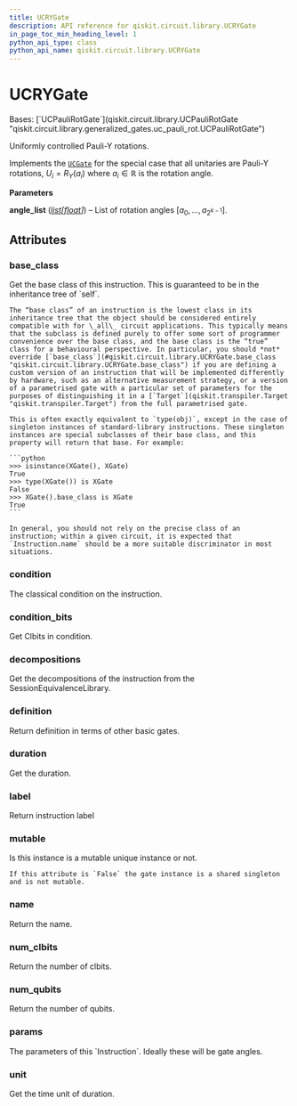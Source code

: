 ```yaml
---
title: UCRYGate
description: API reference for qiskit.circuit.library.UCRYGate
in_page_toc_min_heading_level: 1
python_api_type: class
python_api_name: qiskit.circuit.library.UCRYGate
---
```


# UCRYGate

<Class id="qiskit.circuit.library.UCRYGate" github="https://github.com/Qiskit/qiskit/tree/main/qiskit/circuit/library/generalized_gates/ucry.py#L20-L32" signature="qiskit.circuit.library.UCRYGate(angle_list)">
  Bases: [`UCPauliRotGate`](qiskit.circuit.library.UCPauliRotGate "qiskit.circuit.library.generalized_gates.uc_pauli_rot.UCPauliRotGate")

  Uniformly controlled Pauli-Y rotations.

  Implements the [`UCGate`](qiskit.circuit.library.UCGate "qiskit.circuit.library.UCGate") for the special case that all unitaries are Pauli-Y rotations, $U_i = R_Y(a_i)$ where $a_i \in \mathbb{R}$ is the rotation angle.

  **Parameters**

  **angle\_list** ([*list*](https://docs.python.org/3/library/stdtypes.html#list "(in Python v3.12)")*\[*[*float*](https://docs.python.org/3/library/functions.html#float "(in Python v3.12)")*]*) – List of rotation angles $[a_0, ..., a_{2^{k-1}}]$.

  ## Attributes

  ### base\_class

  <Attribute id="qiskit.circuit.library.UCRYGate.base_class" name="base_class">
    Get the base class of this instruction. This is guaranteed to be in the inheritance tree of `self`.

    The “base class” of an instruction is the lowest class in its inheritance tree that the object should be considered entirely compatible with for \_all\_ circuit applications. This typically means that the subclass is defined purely to offer some sort of programmer convenience over the base class, and the base class is the “true” class for a behavioural perspective. In particular, you should *not* override [`base_class`](#qiskit.circuit.library.UCRYGate.base_class "qiskit.circuit.library.UCRYGate.base_class") if you are defining a custom version of an instruction that will be implemented differently by hardware, such as an alternative measurement strategy, or a version of a parametrised gate with a particular set of parameters for the purposes of distinguishing it in a [`Target`](qiskit.transpiler.Target "qiskit.transpiler.Target") from the full parametrised gate.

    This is often exactly equivalent to `type(obj)`, except in the case of singleton instances of standard-library instructions. These singleton instances are special subclasses of their base class, and this property will return that base. For example:

    ```python
    >>> isinstance(XGate(), XGate)
    True
    >>> type(XGate()) is XGate
    False
    >>> XGate().base_class is XGate
    True
    ```

    In general, you should not rely on the precise class of an instruction; within a given circuit, it is expected that `Instruction.name` should be a more suitable discriminator in most situations.
  </Attribute>

  ### condition

  <Attribute id="qiskit.circuit.library.UCRYGate.condition" name="condition">
    The classical condition on the instruction.
  </Attribute>

  ### condition\_bits

  <Attribute id="qiskit.circuit.library.UCRYGate.condition_bits" name="condition_bits">
    Get Clbits in condition.
  </Attribute>

  ### decompositions

  <Attribute id="qiskit.circuit.library.UCRYGate.decompositions" name="decompositions">
    Get the decompositions of the instruction from the SessionEquivalenceLibrary.
  </Attribute>

  ### definition

  <Attribute id="qiskit.circuit.library.UCRYGate.definition" name="definition">
    Return definition in terms of other basic gates.
  </Attribute>

  ### duration

  <Attribute id="qiskit.circuit.library.UCRYGate.duration" name="duration">
    Get the duration.
  </Attribute>

  ### label

  <Attribute id="qiskit.circuit.library.UCRYGate.label" name="label">
    Return instruction label
  </Attribute>

  ### mutable

  <Attribute id="qiskit.circuit.library.UCRYGate.mutable" name="mutable">
    Is this instance is a mutable unique instance or not.

    If this attribute is `False` the gate instance is a shared singleton and is not mutable.
  </Attribute>

  ### name

  <Attribute id="qiskit.circuit.library.UCRYGate.name" name="name">
    Return the name.
  </Attribute>

  ### num\_clbits

  <Attribute id="qiskit.circuit.library.UCRYGate.num_clbits" name="num_clbits">
    Return the number of clbits.
  </Attribute>

  ### num\_qubits

  <Attribute id="qiskit.circuit.library.UCRYGate.num_qubits" name="num_qubits">
    Return the number of qubits.
  </Attribute>

  ### params

  <Attribute id="qiskit.circuit.library.UCRYGate.params" name="params">
    The parameters of this `Instruction`. Ideally these will be gate angles.
  </Attribute>

  ### unit

  <Attribute id="qiskit.circuit.library.UCRYGate.unit" name="unit">
    Get the time unit of duration.
  </Attribute>
</Class>

